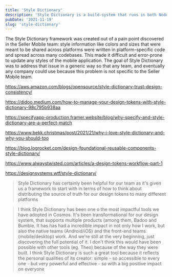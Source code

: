 ```yaml
---
title: 'Style Dictionary'
description: 'Style Dictionary is a build-system that runs in both NodeJS and browsers (natively), to parse and transform your design tokens to then export them to any platform: iOS, Android, CSS, JS, HTML, sketch files, style documentation, or anything you can think of.'
pubDate: '2021-11-19'
slug: 'style-dictionary'
---
```


The Style Dictionary framework was created out of a pain point discovered in the Seller Mobile team: style information like colors and sizes that were meant to be shared across platforms were written in platform-specific code and spread across many codebases. This made it difficult and error-prone to update any styles of the mobile application. The goal of Style Dictionary was to address that issue in a generic way so that any team, and eventually any company could use because this problem is not specific to the Seller Mobile team.

https://aws.amazon.com/blogs/opensource/style-dictionary-trust-design-consistency/

https://didoo.medium.com/how-to-manage-your-design-tokens-with-style-dictionary-98c795b938aa

https://specifyapp-production.framer.website/blog/why-specify-and-style-dictionary-are-a-perfect-match

https://www.bekk.christmas/post/2021/21/why-i-love-style-dictionary-and-why-you-should-too

https://blog.logrocket.com/design-foundational-reusable-components-style-dictionary/

https://www.alwaystwisted.com/articles/a-design-tokens-workflow-part-1

https://designsystems.wtf/style-dictionary/

> Style Dictionary has certainly been helpful for our team as it's given us a framework to start with in terms of how to think about distributing the source of truth for our design tokens to many different platforms


> I think Style Dictionary has been one o the most impactful tools we have adopted in Cosmos. It's been transformational for our design system, that supports multiple products (among them, Badoo and Bumble. It has has had a incredible impact in not only how I work, but also the native teams (Android/iOS) and the front-end teams (mobile/desktop) work. And we're still at the very beginning, just discovering the full potential of it. I don't think this would have been possible with other tools (eg. Theo) because of the way they were built. I think Style Dictionary is such a great tool because it reflects the personal qualities of its creator: simple - so accessible to every one - but very powerful and effective - so with a big positive impact on everyone
